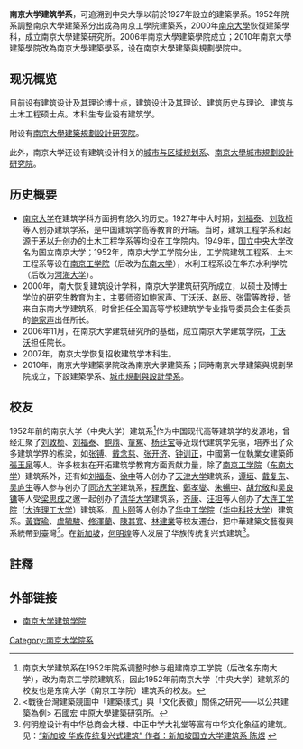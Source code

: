 '''南京大学建筑学系'''，可追溯到中央大學以前於1927年設立的建築學系。1952年院系調整南京大學建築系分出成為南京工學院建築系，2000年[[南京大學|南京大學]]恢復建築學科，成立南京大學建築研究所。2006年南京大學建築學院成立；2010年南京大學建築學院改為南京大學建築學系，设在南京大學建築與規劃學院中。

==现况概览==
目前设有建筑设计及其理论博士点，建筑设计及其理论、建筑历史与理论、建筑与土木工程硕士点。本科生专业设有建筑学。

附设有[[南京大學建築規劃設計研究院|南京大學建築規劃設計研究院]]。

此外，南京大学还设有建筑设计相关的[[南京大学城市与区域规划系|城市与区域规划系]]、[[南京大學城市規劃設計研究院|南京大學城市規劃設計研究院]]。

==历史概要==
*[[南京大学|南京大学]]在建筑学科方面拥有悠久的历史。1927年中大时期，[[刘福泰|刘福泰]]、[[刘敦桢|刘敦桢]]等人创办建筑学系，是中国建筑学高等教育的开端。当时，建筑工程学系和起源于[[茅以升|茅以升]]创办的土木工程学系等均设在工学院内。1949年，[[国立中央大学|国立中央大学]]改名为国立南京大学；1952年，南京大学工学院分出，工学院建筑工程系、土木工程系等设在[[南京工学院|南京工学院]]（后改为[[东南大学|东南大学]]），水利工程系设在华东水利学院（后改为[[河海大学|河海大学]]）。
*2000年，南大恢复建筑设计学科，南京大学建筑研究所成立，以硕士及博士学位的研究生教育为主，主要师资如鲍家声、丁沃沃、赵辰、张雷等教授，皆来自东南大学建筑系，时曾担任全国高等学校建筑学专业指导委员会主任委员的[[鲍家声|鲍家声]]出任所长。
*2006年11月，在南京大学建筑研究所的基础，成立南京大学建筑学院，[[丁沃沃|丁沃沃]]担任院长。
*2007年，南京大学恢复招收建筑学本科生。
*2010年，南京大学建築學院改為南京大學建築系；同時南京大學建築與規劃學院成立，下設建築學系、[[南京大學城市規劃與設計學系|城市規劃與設計學系]]。

==校友==
1952年前的南京大学（中央大学）建筑系<ref>南京大学建筑系在1952年院系调整时参与组建南京工学院（后改名东南大学），改为南京工学院建筑系，因此1952年前南京大学（中央大学）建筑系的校友也是东南大学（南京工学院）建筑系的校友。</ref>作为中国现代高等建筑学的发源地，曾经汇聚了[[刘敦桢|刘敦桢]]、[[刘福泰|刘福泰]]、[[鲍鼎|鲍鼎]]、[[童寯|童寯]]、[[杨廷宝|杨廷宝]]等近现代建筑学先驱，培养出了众多建筑学界的栋梁，如[[张镈|张镈]]、[[戴念慈|戴念慈]]、[[张开济|张开济]]、[[钟训正|钟训正]]，中國第一位執業女建築師[[張玉泉|張玉泉]]等人。许多校友在开拓建筑学教育方面贡献力量，除了[[南京工学院|南京工学院]]（[[东南大学|东南大学]]）建筑系外，还有如[[刘福泰|刘福泰]]、[[徐中|徐中]]等人创办了[[天津大学|天津大学]]建筑系，[[谭垣|谭垣]]、[[戴复东|戴复东]]、[[吴庐生|吴庐生]]等人参与创办了[[同济大学|同济大学]]建筑系，[[程應銓|程應銓]]、[[鄭孝燮|鄭孝燮]]、[[朱暢中|朱暢中]]、[[胡允敬|胡允敬]]和[[吴良镛|吴良镛]]等人受[[梁思成|梁思成]]之邀一起创办了[[清华大学|清华大学]]建筑系，[[齐康|齐康]]、[[汪坦|汪坦]]等人创办了[[大连工学院|大连工学院]]（[[大连理工大学|大连理工大学]]）建筑系，[[周卜颐|周卜颐]]等人创办了[[华中工学院|华中工学院]]（[[华中科技大学|华中科技大学]]）建筑系。[[黃寶瑜|黃寶瑜]]、[[盧毓駿|盧毓駿]]、[[修澤蘭|修澤蘭]]、[[陳其寬|陳其寬]]、[[林建業|林建業]]等校友遷台，把中華建築文藝復興系統帶到臺灣<ref><戰後台灣建築競圖中「建築樣式」與「文化表徵」關係之研究——以公共建築為例>  石國宏 中原大學建築研究所。</ref>。在[[新加坡|新加坡]]，[[何明煌|何明煌]]等人发展了华族传统复兴式建筑<ref>何明煌设计有中华总商会大楼、中正中学大礼堂等富有中华文化象征的建筑。 见：[http://www.zaobao.com/fk/fk090113_512.shtml “新加坡 华族传统复兴式建筑” 作者：新加坡国立大学建筑系 陈煜] {{Wayback|url=http://www.zaobao.com/fk/fk090113_512.shtml |date=20090118003631 }}</ref>。

==註釋==
<div class="references-small">
<references />
</div>

==外部链接==
*[http://arch.nju.edu.cn 南京大学建筑学院] {{Wayback|url=http://arch.nju.edu.cn/ |date=20201205221427 }}

{{南京大學/院系}}
[[Category:南京大学院系|Category:南京大学院系]]